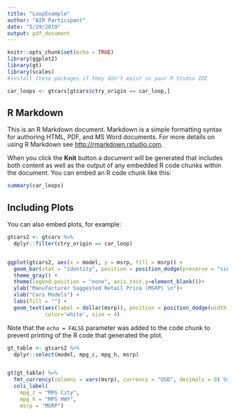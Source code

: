 ---
title: "LoopExample"
author: "AIR Participant"
date: "5/29/2019"
output: pdf_document
---

```{r setup, include=FALSE}
knitr::opts_chunk$set(echo = TRUE)
library(ggplot2)
library(gt)
library(scales)
#install these packages if they don't exist in your R Studio IDE

car_loops <- gtcars[gtcars$ctry_origin == car_loop,]
```

## R Markdown

This is an R Markdown document. Markdown is a simple formatting syntax for authoring HTML, PDF, and MS Word documents. For more details on using R Markdown see <http://rmarkdown.rstudio.com>.

When you click the **Knit** button a document will be generated that includes both content as well as the output of any embedded R code chunks within the document. You can embed an R code chunk like this:

```{r cars}
summary(car_loops)
```

## Including Plots

You can also embed plots, for example:

```{r pressure, echo=FALSE}

gtcars2 <- gtcars %>%
  dplyr::filter(ctry_origin == car_loop)


ggplot(gtcars2, aes(x = model, y = msrp, fill = msrp)) + 
  geom_bar(stat = "identity", position = position_dodge(preserve = "single")) +
  theme_gray() +
  theme(legend.position = "none", axis.text.y=element_blank())+
  ylab("Manufacturer Suggested Retail Price (MSRP) \n")+
  xlab("Cars Models") +
  labs(fill = "") +
  geom_text(aes(label = dollar(msrp)), position = position_dodge(width = 0.9), hjust = 1.1, angle = 90,
            color='white', size = 4) 
```

Note that the `echo = FALSE` parameter was added to the code chunk to prevent printing of the R code that generated the plot.

```{r}
gt_table <- gtcars2 %>%
  dplyr::select(model, mpg_c, mpg_h, msrp) 


gt(gt_table) %>%
  fmt_currency(columns = vars(msrp), currency = "USD", decimals = 0) %>%
  cols_label(
    mpg_c = "MPG City",
    mpg_h = "MPG HWY",
    msrp = "MSRP")

```
